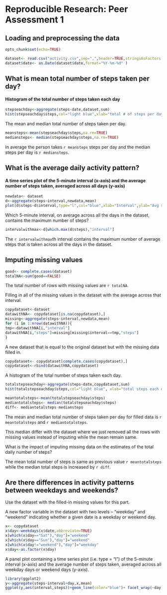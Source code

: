 # Reproducible Research: Peer Assessment 1


## Loading and preprocessing the data

```r
opts_chunk$set(echo=TRUE)
```
```r
dataset<- read.csv("activity.csv",sep=",",header=TRUE,stringsAsFactors = FALSE)
dataset$date<- as.Date(dataset$date,format="%Y-%m-%d" )

```

## What is mean total number of steps taken per day?
#### Histogram of the total number of steps taken each day
```r
stepseachday<-aggregate(steps~date,dataset,sum)
hist(stepseachday$steps,col="light blue",xlab="total # of steps per day", main="Histogram of total # of steps taken each day")
```

The mean and median total number of steps taken per day.

```r
meansteps<-mean(stepseachday$steps,na.rm=TRUE)
mediansteps<- median(stepseachday$steps,na.rm=TRUE)
```

In average the person takes `r meansteps` steps per day and the median steps per day is `r mediansteps`.

## What is the average daily activity pattern?
#### A time series plot of the 5-minute interval (x-axis) and the average number of steps taken, averaged across all days (y-axis)
```r
newdata<- dataset
d<-aggregate(steps~interval,newdata,mean)
plot(d$steps~d$interval,type="l",col="blue",xlab="Interval",ylab="Avg steps per interval", main="Time series plot ")
```

Which 5-minute interval, on average across all the days in the dataset, contains the maximum number of steps?

```r
intervalwithmax<-d[which.max(d$steps),"interval"]

```

The `r intervalwithmax`th interval contains the maximum number of  average steps that is taken across all the days in the dataset.

## Imputing missing values
```r
good<- complete.cases(dataset)
totalNA<-sum(good==FALSE)

```
The total number of rows with missing values are `r totalNA`.

Filling in all of the missing values in the dataset with the average across that interval.

```r
copydataset<-dataset
datawithNA<- copydataset[is.na(copydataset),]
missing<-aggregate(steps~interval,newdata,mean)
for (i in 1:nrow(datawithNA)){
tmp<-datawithNA[i,"interval"]
datawithNA[i,"steps"]=missing[missing$interval==tmp,"steps"]
}
```

A new dataset that is equal to the original dataset but with the missing data filled in.

```r
copydataset<- copydataset[complete.cases(copydataset),]
copydataset<-rbind(datawithNA,copydataset)

```

A histogram of the total number of steps taken each day.  

```r
totalstepseachday<-aggregate(steps~date,copydataset,sum)
hist(totalstepseachday$steps,col="light blue", xlab="total steps each day", main="histogram of the total number of steps taken each day")
```

```r
meantotalsteps<-mean(totalstepseachday$steps)
mediantotalsteps<- median(totalstepseachday$steps)
diff<- mediantotalsteps-mediansteps
```

The mean and median total number of steps taken per day for filled data is `r meantotalsteps` and `r mediantotalsteps`.

This median differ with the dataset where we just removed all the rows with missing values instead of imputing while the mean remain same. 

What is the impact of imputing missing data on the estimates of the total daily number of steps?

The mean total number of steps is same as previous value `r meantotalsteps` while the median total steps is  increased by `r diff`. 

## Are there differences in activity patterns between weekdays and weekends?

Use the dataset with the filled-in missing values for this part.

A new factor variable in the dataset with two levels – “weekday” and “weekend” indicating whether a given date is a weekday or weekend day.

```r
x<- copydataset
x$day<-weekdays(x$date,abbreviate=TRUE)
x[which(x$day=="Sat"),"day"]="weekend"
x[which(x$day=="Sun"),"day"]="weekend"
x[which(x$day!="weekend"),"day"]="weekday"
x$day<-as.factor(x$day)
```

A panel plot containing a time series plot (i.e. type = "l") of the 5-minute interval (x-axis) and the average number of steps taken, averaged across all weekday days or weekend days (y-axis). 

```r
library(ggplot2)
y<-aggregate(steps~interval+day,x,mean)
ggplot(y,aes(interval,steps))+geom_line(color="blue")+ facet_wrap(~day,nrow=2)+theme_bw()+theme(panel.grid.major=element_blank(),panel.grid.minor=element_blank(),strip.background = element_rect( fill="#F5DEC1"))
```

